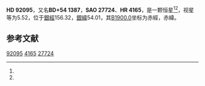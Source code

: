 {{Starbox begin
| name = HD 92095
}}
{{Starbox observe
| epoch = [[J2000.0|J2000.0]]
| constell = {{星座名待查}}<ref name=SIMBAD>{{cite web
 | url=http://simbad.u-strasbg.fr/simbad/sim-id?Ident=HR+4165
 | title=Pulsating variable Star
 | publisher=Centre de Données astronomiques de Strasbourg
 | work=SIMBAD
 | accessdate=2012-07-13
 | archive-date=2016-03-16
 | archive-url=https://web.archive.org/web/20160316211806/http://simbad.u-strasbg.fr/simbad/sim-id?Ident=HR+4165
 | dead-url=no
 }}</ref><ref name=DATA>{{cite web
 | url=http://vizier.u-strasbg.fr/viz-bin/VizieR-5?-out.add=.&-source=5050&-corr=PK=HR&-out.max=9999&HR=4165
 | title=VizieR Detailed Page
 | accessdate=2012-07-13
 | archive-date=2016-03-05
 | archive-url=https://web.archive.org/web/20160305050801/http://vizier.u-strasbg.fr/viz-bin/VizieR-5?-out.add=.&-source=5050&-corr=PK=HR&-out.max=9999&HR=4165
 | dead-url=no
 }}</ref>
| 星官 = 
| ra = {{RA|10|39|5.7}}<ref name=SIMBAD /><ref name=DATA />
| dec = {{DEC|+53|40|6}}<ref name=SIMBAD /><ref name=DATA />
| appmag_v = 5.52<ref name=SIMBAD /><ref name=DATA />
}}
{{Starbox character
| class = K3III<ref name=SIMBAD /><ref name=DATA />
| b-v = 1.27<ref name=SIMBAD /><ref name=DATA />
| u-b = 1.34<ref name=SIMBAD /><ref name=DATA />
| r-i = <ref name=SIMBAD /><ref name=DATA />
| variable = 
}}
{{Starbox astrometry
| radial_v = 1.34
| prop_mo_ra = 45
| parallax = 
| p_error = 
}}
{{Starbox catalog
| names =BD+54 1387，[[SAO星表|SAO]] 27724，[[HD星表|HD]] 92095，[[HR星表|HR]] 4165}}
{{Starbox reference |Simbad=HR+4165}}
{{Starbox end}}

'''HD 92095'''，又名'''BD+54 1387'''，'''SAO 27724'''、'''HR 4165'''，是一颗恒星<ref name=SIMBAD /><ref name=DATA />，视星等为5.52，位于[[銀道座標系|銀經]]156.32，[[銀道座標系|銀緯]]54.01，其[[B1900.0|B1900.0]]坐标为赤經{{RA|10|32|53.6}}，赤緯{{DEC|+54|54.01|25}}。

== 参考文献 ==
{{reflist}}
{{大熊座}}
{{star-stub}}

[[Category:HD和HDE天體|92095]]
[[Category:HR天體|4165]]
[[Category:SAO天體|27724]]